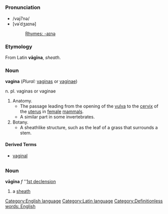 =={{en}}==
[[Category:English language]]
===Pronunciation===
*/vəjī'''ʹ'''nə/
*[vəˈdʒaɪnə]
*:[[Rhymes:English:-aɪnə|Rhymes: -aɪnə]]
===Etymology===
From Latin '''vāgīna''', ''sheath''.
===Noun===
'''vagina''' (''Plural:'' [[vaginas]] or [[vaginae]])

n. pl. vaginas or vaginae
#Anatomy.
#*The passage leading from the opening of the [[vulva]] to the [[cervix]] of the [[uterus]] in [[female]] [[mammal]]s.
#*A similar part in some invertebrates.
#Botany. 
#*A sheathlike structure, such as the leaf of a grass that surrounds a stem.

====Derived Terms====
*[[vaginal]]

=={{la}}==
[[Category:Latin language]]
===Noun===
'''vāgīna''' ''f'' ''[[Wiktionary Appendix:Latin first declension|1st declension]]

#a [[sheath]]

[[Category:Definitionless words: English]]